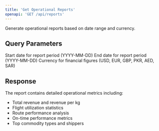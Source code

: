 ```yaml
---
title: 'Get Operational Reports'
openapi: 'GET /api/reports'
---
```


Generate operational reports based on date range and currency.

## Query Parameters

<ParamField query="startDate" type="string" format="date" default="2023-01-01">
  Start date for report period (YYYY-MM-DD)
</ParamField>

<ParamField query="endDate" type="string" format="date" default="2023-12-31">
  End date for report period (YYYY-MM-DD)
</ParamField>

<ParamField query="currency" type="string" default="USD">
  Currency for financial figures (USD, EUR, GBP, PKR, AED, SAR)
</ParamField>

## Response

The report contains detailed operational metrics including:

- Total revenue and revenue per kg
- Flight utilization statistics
- Route performance analysis
- On-time performance metrics
- Top commodity types and shippers